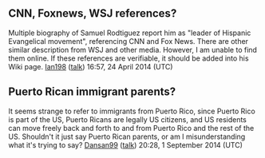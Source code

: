 <article id="39602462" title=Talk:Samuel Rodriguez>
	<talkpage id="39602462" title="Talk:Samuel Rodriguez">
{{WikiProject Biography
|living=yes
|listas=Rodriguez, Samuel
}}

== CNN, Foxnews, WSJ references? ==

Multiple biography of Samuel Rodtiguez report him as &quot;leader of Hispanic Evangelical movement&quot;, referencing CNN and Fox News. There are other similar description from WSJ and other media. However, I am unable to find them online. If these references are verifiable, it should be added into his Wiki page. [[User:Ian198|Ian198]] ([[User talk:Ian198|talk]]) 16:57, 24 April 2014 (UTC)

== Puerto Rican immigrant parents? ==

It seems strange to refer to immigrants from Puerto Rico, since Puerto Rico is part of the US, Puerto Ricans are legally US citizens, and US residents can move freely back and forth to and from Puerto Rico and the rest of the US.  Shouldn't it just say Puerto Rican parents, or am I misunderstanding what it's trying to say? [[User:Dansan99|Dansan99]] ([[User talk:Dansan99|talk]]) 20:28, 1 September 2014 (UTC)
	</talkpage>
</article>